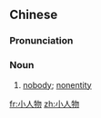 ==Chinese==
{{zh-forms|type=12}}

===Pronunciation===
{{zh-pron
|m=xiǎorénwù
|mn=sió-jîn-bu̍t
|cat=n
}}

===Noun===
{{zh-noun}}

# [[nobody]]; [[nonentity]]

[[fr:小人物]]
[[zh:小人物]]